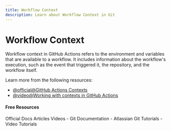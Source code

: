 ```yaml
---
title: Workflow Context
description: Learn about Workflow Context in Git
---
```


# Workflow Context

Workflow context in GitHub Actions refers to the environment and variables that are available to a workflow. It includes information about the workflow's execution, such as the event that triggered it, the repository, and the workflow itself.

Learn more from the following resources:

- [@official@GitHub Actions Contexts](https://docs.github.com/en/actions/writing-workflows/choosing-what-your-workflow-does/contexts)
- [@video@Working with contexts in GitHub Actions](https://www.youtube.com/watch?v=16WT_r0zjYE)

#### Free Resources

<Tabs defaultValue="official">
<TabsList>
<TabsTrigger value="official">Official Docs</TabsTrigger>
<TabsTrigger value="article">Articles</TabsTrigger>
<TabsTrigger value="video">Videos</TabsTrigger>
</TabsList>

<TabsContent value="official">
- <Link href="https://git-scm.com/docs">Git Documentation</Link>
</TabsContent>
<TabsContent value="article">
- <Link href="https://www.atlassian.com/git/tutorials">Atlassian Git Tutorials</Link>
</TabsContent>
<TabsContent value="video">
- <Link href="https://www.youtube.com/results?search_query=git+workflow-context+tutorial">Video Tutorials</Link>
</TabsContent>
</Tabs>
